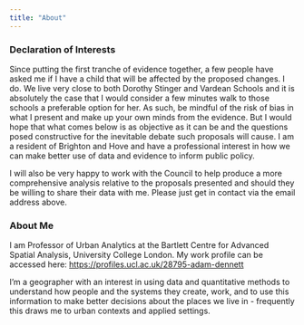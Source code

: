 ```yaml
---
title: "About"
---
```


### Declaration of Interests

Since putting the first tranche of evidence together, a few people have asked me if I have a child that will be affected by the proposed changes. I do. We live very close to both Dorothy Stinger and Vardean Schools and it is absolutely the case that I would consider a few minutes walk to those schools a preferable option for her. As such, be mindful of the risk of bias in what I present and make up your own minds from the evidence. But I would hope that what comes below is as objective as it can be and the questions posed constructive for the inevitable debate such proposals will cause. I am a resident of Brighton and Hove and have a professional interest in how we can make better use of data and evidence to inform public policy.

I will also be very happy to work with the Council to help produce a more comprehensive analysis relative to the proposals presented and should they be willing to share their data with me. Please just get in contact via the email address above.

### About Me

I am Professor of Urban Analytics at the Bartlett Centre for Advanced Spatial Analysis, University College London. My work profile can be accessed here: <https://profiles.ucl.ac.uk/28795-adam-dennett>

I’m a geographer with an interest in using data and quantitative methods to understand how people and the systems they create, work, and to use this information to make better decisions about the places we live in - frequently this draws me to urban contexts and applied settings.
